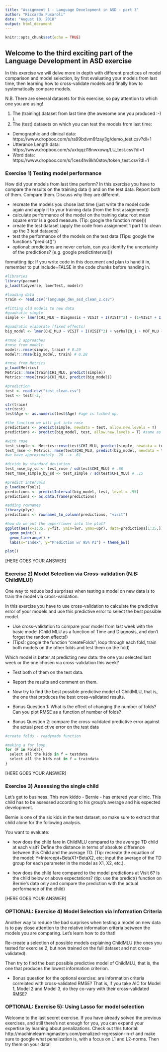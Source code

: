 ```yaml
---
title: "Assignment 1 - Language Development in ASD - part 3"
author: "Riccardo Fusaroli"
date: "August 10, 2018"
output: html_document
---
```


```r
knitr::opts_chunk$set(echo = TRUE)
```

## Welcome to the third exciting part of the Language Development in ASD exercise

In this exercise we will delve more in depth with different practices of model comparison and model selection, by first evaluating your models from last time, then learning how to cross-validate models and finally how to systematically compare models.

N.B. There are several datasets for this exercise, so pay attention to which one you are using!

1. The (training) dataset from last time (the awesome one you produced :-) ).
2. The (test) datasets on which you can test the models from last time:
* Demographic and clinical data: https://www.dropbox.com/s/ra99bdvm6fzay3g/demo_test.csv?dl=1
* Utterance Length data: https://www.dropbox.com/s/uxtqqzl18nwxowq/LU_test.csv?dl=1
* Word data: https://www.dropbox.com/s/1ces4hv8kh0stov/token_test.csv?dl=1

### Exercise 1) Testing model performance

How did your models from last time perform? In this exercise you have to compare the results on the training data () and on the test data. Report both of them. Compare them. Discuss why they are different.

- recreate the models you chose last time (just write the model code again and apply it to your training data (from the first assignment))
- calculate performance of the model on the training data: root mean square error is a good measure. (Tip: google the function rmse())
- create the test dataset (apply the code from assignment 1 part 1 to clean up the 3 test datasets)
- test the performance of the models on the test data (Tips: google the functions "predict()")
- optional: predictions are never certain, can you identify the uncertainty of the predictions? (e.g. google predictinterval())

formatting tip: If you write code in this document and plan to hand it in, remember to put include=FALSE in the code chunks before handing in.

```r
#libraries
library(pacman)
p_load(tidyverse, lmerTest, modelr)

#loading data
train <- read.csv("language_dev_asd_clean_2.csv")

#fitting old models to new data
#quadratic simple
simple <- lmer(CHI_MLU ~ Diagnosis + VISIT + I(VISIT^2) + (1+VISIT + I(VISIT^2)|SUBJ), data = train, REML = FALSE)

#quadratic elaborate (fixed effects)
big_model <- lmer(CHI_MLU ~ VISIT + I(VISIT^2) + verbalIQ_1 + MOT_MLU + tokens_MOT + (1+VISIT + I(VISIT^2)|SUBJ), data = train, REML = FALSE)

#rmse 2 approaches
#rmse from modelr
modelr::rmse(simple, train) # 0.29
modelr::rmse(big_model, train) # 0.28

#rmse from Metrics 
p_load(Metrics)
Metrics::rmse(train$CHI_MLU, predict(simple))
Metrics::rmse(train$CHI_MLU, predict(big_model))

#prediction 
test <- read.csv("test_clean.csv")
test <- test[-2,]

str(train)
str(test)
test$Age <- as.numeric(test$Age) #age is fucked up. 

#the function we will put into rmse 
predictions <- predict(simple, newdata = test, allow.new.levels = T) 
predictions <- predict(big_model, test, allow.new.levels = T) #same as above. 

#with rmse 
test_simple <- Metrics::rmse(test$CHI_MLU, predict(simple, newdata = test, allow.new.levels = T)) # 1.3 
test_rmse <- Metrics::rmse(test$CHI_MLU, predict(big_model, newdata = test, allow.new.levels = T)) # .6
#we have approximately .28 --> .61 

#divide by standard deviation 
test_rmse_by_sd <- test_rmse / sd(test$CHI_MLU) # .68
test_rmse_simple_by_sd <- test_simple / sd(test$CHI_MLU) # .15

#predict intervals 
p_load(merTools)
predictions <- predictInterval(big_model, test, level = .95)
predictions <- as.data.frame(predictions)

#adding rownames 
library(plyr)
predictions <- rownames_to_column(predictions, "visit")

#how do we put the upper/lower into the plot? 
ggplot(aes(x=1:35, y=fit, ymin=lwr, ymax=upr), data=predictions[1:35,]) +
  geom_point() +
  geom_linerange() +
  labs(x="Index", y="Prediction w/ 95% PI") + theme_bw()

plot()


```


[HERE GOES YOUR ANSWER]

### Exercise 2) Model Selection via Cross-validation (N.B: ChildMLU!)

One way to reduce bad surprises when testing a model on new data is to train the model via cross-validation. 

In this exercise you have to use cross-validation to calculate the predictive error of your models and use this predictive error to select the best possible model.

- Use cross-validation to compare your model from last week with the basic model (Child MLU as a function of Time and Diagnosis, and don't forget the random effects!)
- (Tips): google the function "createFolds";  loop through each fold, train both models on the other folds and test them on the fold)

Which model is better at predicting new data: the one you selected last week or the one chosen via cross-validation this week?

- Test both of them on the test data.
- Report the results and comment on them.

- Now try to find the best possible predictive model of ChildMLU, that is, the one that produces the best cross-validated results.

- Bonus Question 1: What is the effect of changing the number of folds? Can you plot RMSE as a function of number of folds?
- Bonus Question 2: compare the cross-validated predictive error against the actual predictive error on the test data

```r

#create folds - readymade function

#making a for loop. 
for (F in Folds){
  select all the kids in f = testdata
  select all the kids not in f = traindata
}


```

[HERE GOES YOUR ANSWER]

### Exercise 3) Assessing the single child

Let's get to business. This new kiddo - Bernie - has entered your clinic. This child has to be assessed according to his group's average and his expected development.

Bernie is one of the six kids in the test dataset, so make sure to extract that child alone for the following analysis.

You want to evaluate:

- how does the child fare in ChildMLU compared to the average TD child at each visit? Define the distance in terms of absolute difference between this Child and the average TD.
(Tip: recreate the equation of the model: Y=Intercept+BetaX1+BetaX2, etc; input the average of the TD group  for each parameter in the model as X1, X2, etc.).

- how does the child fare compared to the model predictions at Visit 6? Is the child below or above expectations? (tip: use the predict() function on Bernie's data only and compare the prediction with the actual performance of the child)

[HERE GOES YOUR ANSWER]

### OPTIONAL: Exercise 4) Model Selection via Information Criteria
Another way to reduce the bad surprises when testing a model on new data is to pay close attention to the relative information criteria between the models you are comparing. Let's learn how to do that!

Re-create a selection of possible models explaining ChildMLU (the ones you tested for exercise 2, but now trained on the full dataset and not cross-validated).

Then try to find the best possible predictive model of ChildMLU, that is, the one that produces the lowest information criterion.

- Bonus question for the optional exercise: are information criteria correlated with cross-validated RMSE? That is, if you take AIC for Model 1, Model 2 and Model 3, do they co-vary with their cross-validated RMSE?

### OPTIONAL: Exercise 5): Using Lasso for model selection

Welcome to the last secret exercise. If you have already solved the previous exercises, and still there's not enough for you, you can expand your expertise by learning about penalizations. Check out this tutorial: http://machinelearningmastery.com/penalized-regression-in-r/ and make sure to google what penalization is, with a focus on L1 and L2-norms. Then try them on your data!

